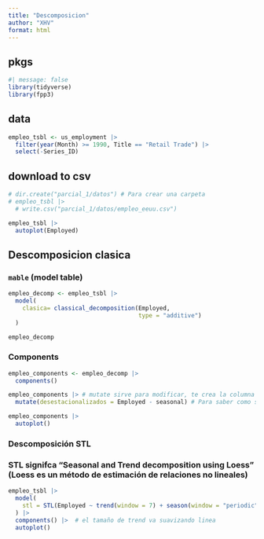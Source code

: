 ```yaml
---
title: "Descomposicion"
author: "XHV"
format: html
---
```


## pkgs

```r
#| message: false
library(tidyverse)
library(fpp3)
```

## data

```r
empleo_tsbl <- us_employment |> 
  filter(year(Month) >= 1990, Title == "Retail Trade") |> 
  select(-Series_ID)
```


## download to csv

```r
# dir.create("parcial_1/datos") # Para crear una carpeta
# empleo_tsbl |> 
  # write.csv("parcial_1/datos/empleo_eeuu.csv")
```

```r
empleo_tsbl |> 
  autoplot(Employed)
```

## Descomposicion clasica

### `mable` (model table)

```r
empleo_decomp <- empleo_tsbl |> 
  model(
    clasica= classical_decomposition(Employed,
                                     type = "additive")
  )

empleo_decomp
```

### Components

```r
empleo_components <- empleo_decomp |> 
  components()

empleo_components |> # mutate sirve para modificar, te crea la columna si no la tienes
  mutate(desestacionalizados = Employed - seasonal) # Para saber como se hacen los datos desestacionalizados

empleo_components |> 
  autoplot()
```

### Descomposición STL
### STL signifca "Seasonal and Trend decomposition using Loess" (Loess es un método de estimación de relaciones no lineales)

```r
empleo_tsbl |> 
  model(
    stl = STL(Employed ~ trend(window = 7) + season(window = "periodic"))
  ) |> 
  components() |>  # el tamaño de trend va suavizando linea
  autoplot()
```


